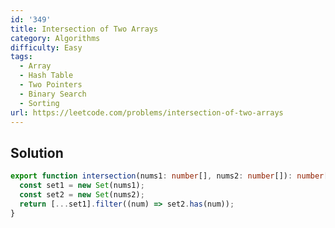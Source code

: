 ```yaml
---
id: '349'
title: Intersection of Two Arrays
category: Algorithms
difficulty: Easy
tags:
  - Array
  - Hash Table
  - Two Pointers
  - Binary Search
  - Sorting
url: https://leetcode.com/problems/intersection-of-two-arrays
---
```


## Solution

```typescript filename="solution.ts" copy
export function intersection(nums1: number[], nums2: number[]): number[] {
  const set1 = new Set(nums1);
  const set2 = new Set(nums2);
  return [...set1].filter((num) => set2.has(num));
}
```
